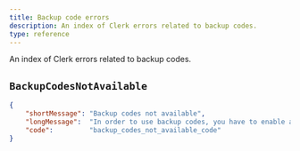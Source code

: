 ```yaml
---
title: Backup code errors
description: An index of Clerk errors related to backup codes.
type: reference
---
```


An index of Clerk errors related to backup codes.

## `BackupCodesNotAvailable`

```json
{
    "shortMessage": "Backup codes not available",
    "longMessage":  "In order to use backup codes, you have to enable any other Multi-factor method",
    "code":         "backup_codes_not_available_code"
}
```
